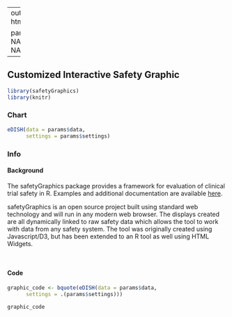 
---
output:
  html_document

params:
  data: NA
  settings: NA
  
---


## Customized Interactive Safety Graphic {.tabset .tabset-fade} 

```r
library(safetyGraphics)
library(knitr)
```

### Chart

```r

eDISH(data = params$data,
      settings = params$settings)

```

### Info

#### Background
The safetyGraphics package provides a framework for evaluation of clinical trial safety in R. Examples and additional documentation are available [here](https://github.com/ASA-DIA-InteractiveSafetyGraphics/safetyGraphics).

safetyGraphics is an open source project built using standard web technology and will run in any modern web browser. The displays created are all dynamically linked to raw safety data which allows the tool to work with data from any safety system. The tool was originally created using Javascript/D3, but has been extended to an R tool as well using HTML Widgets.  
  
<br>

#### Code
```r
graphic_code <- bquote(eDISH(data = params$data,
      settings = .(params$settings)))

graphic_code

```
